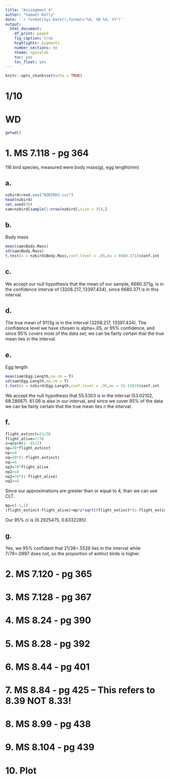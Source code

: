 ```yaml
---
title: "Assingment 4"
author: "Samuel Kelly"
date: '`r format(Sys.Date(),format="%A, %B %d, %Y")`'
output: 
  html_document:
    df_print: paged
    fig_caption: true
    highlights: pygments
    number_sections: no
    theme: spacelab
    toc: yes
    toc_float: yes
---
```


```r
knitr::opts_chunk$set(echo = TRUE)
```

# 1/10

# WD

```r
getwd()
```


# 1. MS 7.118 - pg 364

116 bird species, measured were body mass(g), egg length(mm)

## a.

```r
nzbird=read.csv("NZBIRDS.csv")
head(nzbird)
set.seed(50)
sam=nzbird[sample(1:nrow(nzbird),size = 35),]
```

## b.

Body mass

```r
mean(sam$Body.Mass)
sd(sam$Body.Mass)
t.test(x = nzbird$Body.Mass,conf.level = .95,mu = 6680.371)$conf.int
```

## c.

We accept our null hypothesis that the mean of our sample, 6680.371g, is in the confidence interval of (3208.217, 13397.434), since 6680.371 is in this interval.

## d.

The true mean of 9113g is in the interval (3208.217, 13397.434). The confidence level we have chosen is alpha=.05, or 95% confidence, and since 95% covers most of the data set, we can be fairly certain that the true mean lies in the interval.

## e.

Egg length

```r
mean(sam$Egg.Length,na.rm = T)
sd(sam$Egg.Length,na.rm = T)
t.test(x = nzbird$Egg.Length,conf.level = .95,mu = 55.5303)$conf.int
```

We accept the null hypothesis that 55.5303 is in the interval (53.02102, 68.28667).
61.06 is also in our interval, and since we cover 95% of the data we can be fairly certain that the true mean lies n the interval.

## f.

```r
flight_extinct=21/38
flight_alive=7/78
z=qnorm(1-.05/2)
np=38*flight_extinct
np>=4
nq=38*(1-flight_extinct)
nq>=4
np2=78*flight_alive
np2>=4
nq2=78*(1-flight_alive)
nq2>=4
```

Since our approximations are greater than or equal to 4, than we can use CLT.

```r
mp=c(-1,1)
(flight_extinct-flight_alive)+mp*z*sqrt((flight_extinct*(1-flight_extinct))/38+(flight_alive*(1-flight_alive))/78)
```

Our 95% ci is (0.2925475, 0.6332285).

## g.

Yes, we 95% confident that 21/38=.5526 lies in the interval while 7/78=.0897 does not, so the proportion of extinct birds is higher.

# 2. MS 7.120 - pg 365



# 3. MS 7.128 - pg 367



# 4. MS 8.24 - pg 390



# 5. MS 8.28 - pg 392



# 6. MS 8.44 - pg 401



# 7. MS 8.84 - pg 425 – This refers to 8.39 NOT 8.33!



# 8. MS 8.99 - pg 438



# 9. MS 8.104 - pg 439



# 10. Plot


